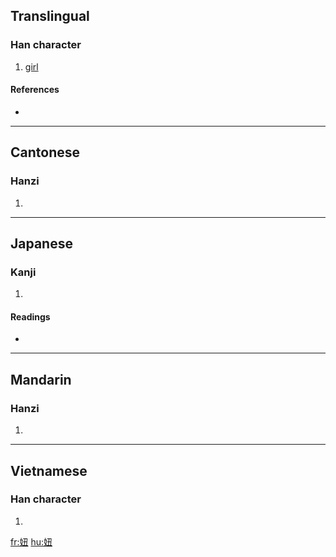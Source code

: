 ==Translingual==

===Han character===
{{Han char|rn=38|rad=女|as=04|sn=7|four=4741<sub>5</sub>|canj=女弓土 (VNG)}}

# [[girl]]

====References====
* {{Han ref|kx=0256.320|dkj=06098|dj=0521.110|hdz=21033.100|uh=599E|ud=22942|bh=A7AC|bd=42924}}

----

==Cantonese==

===Hanzi===
{{yue-hanzi|jyut=|y=nau2}}

# {{defn|Cantonese|sort=女04}}

----

==Japanese==

===Kanji===
{{ja-kanji|grade=|rs=女04}}

# {{defn|Japanese}}

====Readings====
* {{ja-readings|on=[[じゅう]] (jū), [[にゅ]] (nyu), [[ちゅう]] (chū)|kun=}}

----

==Mandarin==

===Hanzi===
{{cmn-hanzi|pin=[[niū]] ([[niu1]])|wg=niu<sup>1</sup>}}

# {{defn|Mandarin|sort=女04}}

----

==Vietnamese==

===Han character===
{{vi-hantu|[[nữu]]|rs=女04}}

# {{defn|Vietnamese|sort=女04}}

[[fr:妞]]
[[hu:妞]]